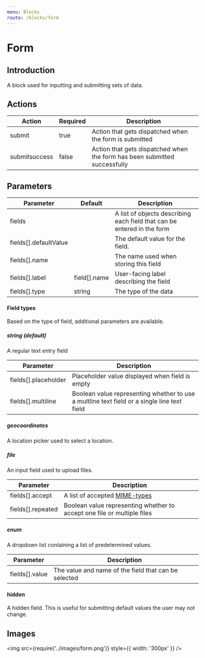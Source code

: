 ```yaml
---
menu: Blocks
route: /blocks/form
---
```


# Form

## Introduction

A block used for inputting and submitting sets of data.

## Actions

| Action        | Required | Description                                                               |
| ------------- | -------- | ------------------------------------------------------------------------- |
| submit        | true     | Action that gets dispatched when the form is submitted                    |
| submitsuccess | false    | Action that gets dispatched when the form has been submitted successfully |

## Parameters

| Parameter             | Default      | Description                                                             |
| --------------------- | ------------ | ----------------------------------------------------------------------- |
| fields                |              | A list of objects describing each field that can be entered in the form |
| fields[].defaultValue |              | The default value for the field.                                        |
| fields[].name         |              | The name used when storing this field                                   |
| fields[].label        | field[].name | User-facing label describing the field                                  |
| fields[].type         | string       | The type of the data                                                    |

#### Field types

Based on the type of field, additional parameters are available.

##### string (default)

A regular text entry field

| Parameter            | Description                                                                                 |
| -------------------- | ------------------------------------------------------------------------------------------- |
| fields[].placeholder | Placeholder value displayed when field is empty                                             |
| fields[].multiline   | Boolean value representing whether to use a multline text field or a single line text field |

##### geocoordinates

A location picker used to select a location.

##### file

An input field used to upload files.

| Parameter         | Description                                                                                                                              |
| ----------------- | ---------------------------------------------------------------------------------------------------------------------------------------- |
| fields[].accept   | A list of accepted [MIME-types](https://developer.mozilla.org/en-US/docs/Web/HTTP/Basics_of_HTTP/MIME_types/Complete_list_of_MIME_types) |
| fields[].repeated | Boolean value representing whether to accept one file or multiple files                                                                  |

##### enum

A dropdown list containing a list of predetermined values.

| Parameter      | Description                                          |
| -------------- | ---------------------------------------------------- |
| fields[].value | The value and name of the field that can be selected |

#### hidden

A hidden field. This is useful for submitting default values the user may not change.

## Images

<img src={require('../images/form.png')} style={{ width: '300px' }} />
